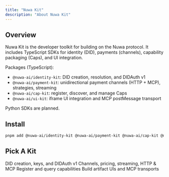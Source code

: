 ```yaml
---
title: "Nuwa Kit"
description: "About Nuwa Kit"
---
```

## Overview

Nuwa Kit is the developer toolkit for building on the Nuwa protocol. It includes TypeScript SDKs for identity (DID), payments (channels), capability packaging (Caps), and UI integration.

Packages (TypeScript):

- `@nuwa-ai/identity-kit`: DID creation, resolution, and DIDAuth v1
- `@nuwa-ai/payment-kit`: unidirectional payment channels (HTTP + MCP), strategies, streaming
- `@nuwa-ai/cap-kit`: register, discover, and manage Caps
- `@nuwa-ai/ui-kit`: iframe UI integration and MCP postMessage transport

Python SDKs are planned.

## Install

```bash
pnpm add @nuwa-ai/identity-kit @nuwa-ai/payment-kit @nuwa-ai/cap-kit @nuwa-ai/ui-kit
```

## Pick A Kit

<CardGroup cols={2}>
  <Card title="Identity Kit" icon="id-card" href="/sdk/identity-kit">
    DID creation, keys, and DIDAuth v1
  </Card>
  <Card title="Payment Kit" icon="credit-card" href="/sdk/payment-kit">
    Channels, pricing, streaming, HTTP & MCP
  </Card>
  <Card title="Cap Kit" icon="box" href="/sdk/cap-kit">
    Register and query capabilities
  </Card>
  <Card title="UI Kit" icon="window-restore" href="/sdk/ui-kit">
    Build artifact UIs and MCP transports
  </Card>
</CardGroup>
